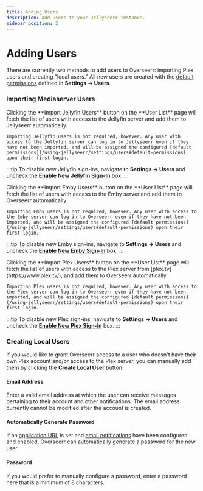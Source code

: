 ```yaml
---
title: Adding Users
description: Add users to your Jellyseerr instance.
sidebar_position: 2
---
```


# Adding Users

There are currently two methods to add users to Overseerr: importing Plex users and creating "local users." All new users are created with the [default permissions](/using-jellyseerr/settings/users#default-permissions) defined in **Settings &rarr; Users**.

### Importing Mediaserver Users


<Tabs groupId="media-server-type">
  <TabItem value="jellyfin" label="Jellyfin">
    Clicking the **Import Jellyfin Users** button on the **User List** page will fetch the list of users with access to the Jellyfin server and add them to Jellyseerr automatically.

    Importing Jellyfin users is not required, however. Any user with access to the Jellyfin server can log in to Jellyseerr even if they have not been imported, and will be assigned the configured [default permissions](/using-jellyseerr/settings/users#default-permissions) upon their first login.

:::tip
To disable new Jellyfin sign-ins, navigate to **Settings &rarr; Users** and uncheck the [**Enable New Jellyfin Sign-In**](/using-jellyseerr/settings/users#enable-new-jellyfinembyplex-sign-in) box.
:::

  </TabItem>
  <TabItem value="emby" label="Emby">
    Clicking the **Import Emby Users** button on the **User List** page will fetch the list of users with access to the Emby server and add them to Overseerr automatically.

    Importing Emby users is not required, however. Any user with access to the Emby server can log in to Overseerr even if they have not been imported, and will be assigned the configured [default permissions](/using-jellyseerr/settings/users#default-permissions) upon their first login.

:::tip
To disable new Emby sign-ins, navigate to **Settings &rarr; Users** and uncheck the [**Enable New Emby Sign-In**](/using-jellyseerr/settings/users#enable-new-jellyfinembyplex-sign-in) box.
:::

  </TabItem>
  
  <TabItem value="plex" label="Plex">
    Clicking the **Import Plex Users** button on the **User List** page will fetch the list of users with access to the Plex server from [plex.tv](https://www.plex.tv/), and add them to Overseerr automatically.

    Importing Plex users is not required, however. Any user with access to the Plex server can log in to Overseerr even if they have not been imported, and will be assigned the configured [default permissions](/using-jellyseerr/settings/users#default-permissions) upon their first login.

:::tip
To disable new Plex sign-ins, navigate to **Settings &rarr; Users** and uncheck the [**Enable New Plex Sign-In**](/using-jellyseerr/settings/users#enable-new-jellyfinembyplex-sign-in) box.
:::

  </TabItem>
</Tabs>

### Creating Local Users

If you would like to grant Overseerr access to a user who doesn't have their own Plex account and/or access to the Plex server, you can manually add them by clicking the **Create Local User** button.

#### Email Address

Enter a valid email address at which the user can receive messages pertaining to their account and other notifications. The email address currently cannot be modified after the account is created.

#### Automatically Generate Password

If an [application URL](/using-jellyseerr/settings/users#application-url) is set and [email notifications](using-jellyseerr/notifications/email) have been configured and enabled, Overseerr can automatically generate a password for the new user.

#### Password

If you would prefer to manually configure a password, enter a password here that is a minimum of 8 characters.
